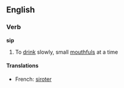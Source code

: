 ==English==
===Verb===
'''sip'''
#To [[drink]] slowly, small [[mouthful]]s at a time
====Translations====
*French: [[siroter]]